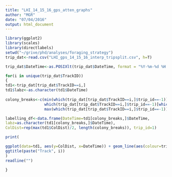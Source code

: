 ```yaml
---
title: "LHI_14_15_16_gps_atten_graphs"
author: "MGR"
date: "07/04/2016"
output: html_document
---
```


```r

library(ggplot2)
library(scales)
library(directlabels)
setwd("~/grive/phd/analyses/foraging_strategy")
trip_dat<-read.csv("LHI_gps_14_15_16_interp_tripsplit.csv", h=T)

trip_dat$DateTime<-as.POSIXlt(trip_dat$DateTime, format = "%Y-%m-%d %H:%M:%S")

for(i in unique(trip_dat$TrackID))
{ 
td1<-trip_dat[trip_dat$TrackID==i,]
td1$labz<-as.character(td1$DateTime)
    
colony_breaks<-c(min(which(trip_dat[trip_dat$TrackID==i,]$trip_id==-1)),    which(trip_dat[trip_dat$TrackID==i,]$trip_id==-1)[which(diff(which(trip_dat[trip_dat$TrackID==i,]$trip_id==-1))>1)],
                 which(trip_dat[trip_dat$TrackID==i,]$trip_id==-1)[which(diff(which(trip_dat[trip_dat$TrackID==i,]$trip_id==-1))>1)+1],
                 max(which(trip_dat[trip_dat$TrackID==i,]$trip_id==-1)))

labelling_df<-data.frame(DateTime=td1[colony_breaks,]$DateTime,
labz=as.character(td1[colony_breaks,]$DateTime),
ColDist=rep(max(td1$ColDist)/2, length(colony_breaks)), trip_id=1)

print(  

ggplot(data=td1, aes(y=ColDist, x=DateTime)) + geom_line(aes(colour=trip_id)) + geom_point(aes(colour=trip_id))+ geom_vline(xintercept=as.numeric(td1[colony_breaks,]$DateTime), colour="light grey")+ geom_dl(data=labelling_df, aes(label=labz), method=list("last.points", rot=90))+
ggtitle(paste("Track", i))
)
readline("")

}

```

